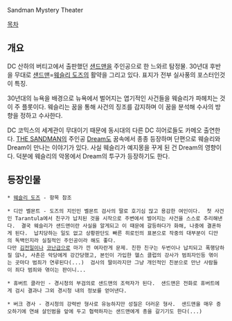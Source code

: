 Sandman Mystery Theater

[[목차]]

== 개요 ==
DC 산하의 버티고에서 출판했던 [[샌드맨]]을 주인공으로 한 느와르 탐정물.  30년대 후반을 무대로 [[샌드맨]]=[[웨슬리 도즈]]의 활약을 그리고 있다.  표지가 전부 실사풍의 포스터인것이 특징.

30년대의 뉴욕을 배경으로 뉴욕에서 벌어지는 엽기적인 사건들을 웨슬리가 파헤치는 것이 주 플롯이다.  웨슬리는 꿈을 통해 사건의 징조를 감지하며 이 꿈을 분석해 수사의 방향을 정하고 수사한다.  

DC 코믹스의 세계관이 무대이기 때문에 동시대의 다른 DC 히어로들도 카메오 출연한다.  [[THE SANDMAN]]의 주인공 [[Dream]]도 꿈속에서 종종 등장하며 단편으로 웨슬리와 Dream이 만나는 이야기가 있다.  사실 웨슬리가 예지몽을 꾸게 된 건 Dream의 영향이다.  덕분에 웨슬리의 악몽에서 Dream의 투구가 등장하기도 한다.  

== 등장인물 ==
 * [[웨슬리 도즈]] - 항목 참조

 * 디안 벨몬트 - 도즈의 지인인 벨몬트 검사의 딸로 호기심 많고 용감한 여인이다.  첫 사건인 Tarantula에서 친구가 납치된 것을 시작으로 주변에서 벌어지는 사건을 스스로 추리해낸다.  결국 웨슬리가 샌드맨이란 사실을 알게되고 이 때문에 갈등하다가 화해, 나중에 결혼하게 된다.  납치당하는 일도 없고 상황판단도 빠른 히로인의 표본으로 작중의 대부분이 디안의 독백인지라 실질적인 주인공이라 해도 좋다.
 다만 [[김전일]]이나 [[코난]]급으로 마가 낀 여자란게 문제. 친한 친구는 두번이나 납치되고 폭행당하질 않나, 사촌은 악당에게 강간당했고, 본인이 가입한 헬스 클럽의 강사가 범죄자인등 엮이는 곳마다 범죄가 연루된다(...)  검사의 딸이라지만 그냥 개인적인 친분으로 만난 사람들이 죄다 범죄와 엮이는 판이니...

 * 휴버트 클라인 - 경시청의 부검의로 샌드맨의 조력자가 된다.  샌드맨은 전화로 휴버트에게 검시 결과나 그외 경시청 내의 정보를 얻어낸다.  

 * 버크 경사 - 경시청의 강력반 형사로 유능하지만 성질은 더러운 형사.  샌드맨을 매우 증오하기에 연쇄 살인범을 앞에 두고 협력하자는 샌드맨에게 총을 갈기기도 한다(...)
